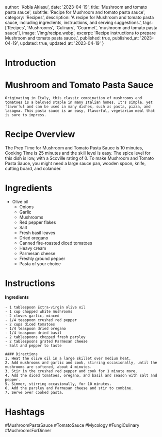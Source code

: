 
  author: 'Kobla Aklasu',
  date: '2023-04-19',
  title: 'Mushroom and tomato pasta sauce',
  subtitle: 'Recipe for Mushroom and tomato pasta sauce',
  category: 'Recipes',
  description: 'A recipe for Mushroom and tomato pasta sauce, including ingredients, instructions, and serving suggestions.',
  tags: ['Recipes', 'Mushrooms', 'Culinary', 'Gourmet', 'mushroom and tomato pasta sauce'],
  image: '/img/recipe.webp',
  excerpt: 'Recipe instructions to prepare Mushroom and tomato pasta sauce.',
  published: true,
  published_at: '2023-04-19',
  updated: true,
  updated_at: '2023-04-19'
}


  # Introduction

# Mushroom and Tomato Pasta Sauce
    
    Originating in Italy, this classic combination of mushrooms and tomatoes is a beloved staple in many Italian homes. It's simple, yet flavorful and can be used in many dishes, such as pasta, pizza, and lasagna. This pasta sauce is an easy, flavorful, vegetarian meal that is sure to impress.

# Recipe Overview

The Prep Time for Mushroom and Tomato Pasta Sauce is 10 minutes, Cooking Time is 25 minutes and the skill level is easy. The spice level for this dish is low, with a Scoville rating of 0. To make Mushroom and Tomato Pasta Sauce, you might need a large sauce pan, wooden spoon, knife, cutting board, and colander.

# Ingredients

- Olive oil 
    - Onions 
    - Garlic 
    - Mushrooms 
    - Red pepper flakes 
    - Salt 
    - Fresh basil leaves 
    - Dried oregano 
    - Canned fire-roasted diced tomatoes 
    - Heavy cream 
    - Parmesan cheese 
    - Freshly ground pepper 
    - Pasta of your choice

# Instructions

#### Ingredients 
    - 1 tablespoon Extra-virgin olive oil
    - 1 cup chopped white mushrooms
    - 2 cloves garlic, minced
    - 1/4 teaspoon crushed red pepper
    - 2 cups diced tomatoes
    - 1/4 teaspoon dried oregano
    - 1/4 teaspoon dried basil
    - 2 tablespoons chopped fresh parsley
    - 2 tablespoons grated Parmesan cheese 
    - Salt and pepper to taste
    
    #### Directions 
    1. Heat the olive oil in a large skillet over medium heat. 
    2. Add mushrooms and garlic and cook, stirring occasionally, until the mushrooms are softened, about 4 minutes. 
    3. Stir in the crushed red pepper and cook for 1 minute more.
    4. Add the diced tomatoes, oregano, and basil and season with salt and pepper.
    5. Simmer, stirring occasionally, for 10 minutes.
    6. Add the parsley and Parmesan cheese and stir to combine.
    7. Serve over cooked pasta.

# Hashtags

#MushroomPastaSauce #TomatoSauce #Mycology #FungiCulinary #MushroomsForDinner



